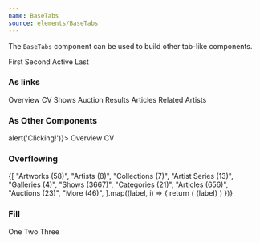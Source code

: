 ```yaml
---
name: BaseTabs
source: elements/BaseTabs
---
```


The `BaseTabs` component can be used to build other tab-like components.

<Playground>
  <BaseTabs>
    <BaseTab>First</BaseTab>
    <BaseTab>Second</BaseTab>
    <BaseTab active>Active</BaseTab>
    <BaseTab>Last</BaseTab>
  </BaseTabs>
</Playground>

### As links

<Playground>
  <BaseTabs>
    <BaseTab as="a" href="#overview">
      Overview
    </BaseTab>
    <BaseTab as="a" href="#cv">
      CV
    </BaseTab>
    <BaseTab as="a" href="#shows" active>
      Shows
    </BaseTab>
    <BaseTab as="a" href="#auction-results">
      Auction Results
    </BaseTab>
    <BaseTab as="a" href="#articles">
      Articles
    </BaseTab>
    <BaseTab as="a" href="#related-artists">
      Related Artists
    </BaseTab>
  </BaseTabs>
</Playground>

### As Other Components

<Playground>
  <BaseTabs>
    <BaseTab as={Clickable} onClick={() => alert('Clicking!')}>
      Overview
    </BaseTab>
    <BaseTab as={Clickable}>
      CV
    </BaseTab>
  </BaseTabs>
</Playground>

### Overflowing

<Playground>
  <BaseTabs>
    {[
      "Artworks (58)",
      "Artists (8)",
      "Collections (7)",
      "Artist Series (13)",
      "Galleries (4)",
      "Shows (3667)",
      "Categories (21)",
      "Articles (656)",
      "Auctions (23)",
      "More (46)",
    ].map((label, i) => {
      return (
        <BaseTab key={label} active={i === 1}>
          {label}
        </BaseTab>
      )
    })}
  </BaseTabs>
</Playground>

### Fill

<Playground>
  <BaseTabs fill mb={4}>
    <BaseTab as="a" href="#">
      One
    </BaseTab>
    <BaseTab as="a" href="#" active>
      Two
    </BaseTab>
    <BaseTab as="a" href="#">
      Three
    </BaseTab>
  </BaseTabs>
</Playground>
